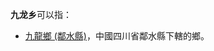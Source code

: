 '''九龙乡'''可以指：
{{PRC admin/disambig|15/22/24/201/000|33/11/27/219/000|41/13/81/320/000|51/08/21/202/000|51/11/02/206/000|51/13/24/229/000|51/20/21/237/000}}
* [[九龍鄉_(鄰水縣)|九龍鄉 (鄰水縣)]]，中國四川省鄰水縣下轄的鄉。
{{disambig|cat=三字中国乡名消歧义}}
